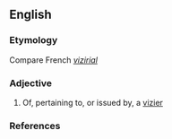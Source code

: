 ==English==

===Etymology===
Compare French ''[[:fr:vizirial|vizirial]]''

===Adjective===
{{en-adj|-}}

# Of, pertaining to, or issued by, a [[vizier]] 

===References===
{{1913}}